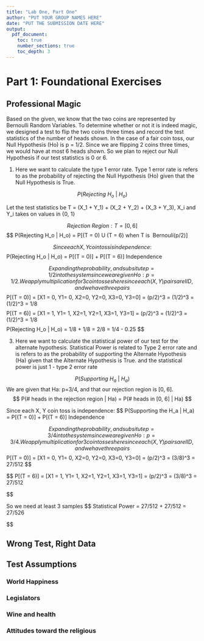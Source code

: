 ```yaml
---
title: "Lab One, Part One"
author: "PUT YOUR GROUP NAMES HERE"
date: "PUT THE SUBMISSION DATE HERE"
output:
  pdf_document:
    toc: true
    number_sections: true
    toc_depth: 3
---
```


# Part 1: Foundational Exercises
## Professional Magic

Based on the given, we know that the two coins are represented by Bernoulli Random Variables. To determine whether or not it is indeed magic, we designed a test to flip the two coins three times and record the test statistics of the number of heads shown. In the case of a fair coin toss, our Null Hypothesis (Ho) is p = 1/2. Since we are flipping 2 coins three times, we would have at most 6 heads shown. So we plan to reject our Null Hypothesis if our test statistics is 0 or 6.

1. Here we want to calculate the type 1 error rate. Type 1 error rate is refers to as the probability of rejecting the Null Hypothesis (Ho) given that the Null Hypothesis is True.

$$
  P(Rejecting\ H_o\ |\ H_o)
$$

Let the test statistics be T = (X_1 + Y_1) + (X_2 + Y_2) + (X_3 + Y_3), X_i and Y_i takes on values in {0, 1}

$$
  Rejection\ Region: T = [0, 6]
$$
$$
  P(Rejecting\ H_o\ |\ H_o) = P[(T = 0)\ U\ (T = 6)\ when\ T\ is \ Bernouli(p/2)]
  
$$
Since each X, Y coin toss is independence:
$$
  P(Rejecting\ H_o\ |\ H_o) = P[(T = 0)] + P[(T = 6)]\ Independence
  
$$
Expanding the probability, and subsitute p=1/2 into the system since we are given Ho: p=1/2. We apply multiplication for 3 coin tosses here since each (X, Y) pairs are IID, and we have three pairs
$$
  P[(T = 0)] = [X1 = 0, Y1= 0, X2=0, Y2=0, X3=0, Y3=0] = (p/2)^3 = (1/2)^3 = (1/2)^3 = 1/8
$$
$$
  P[(T = 6)] = [X1 = 1, Y1= 1, X2=1, Y2=1, X3=1, Y3=1] = (p/2)^3 = (1/2)^3 = (1/2)^3 = 1/8
$$
$$
  P(Rejecting\ H_o\ |\ H_o) = 1/8 + 1/8 = 2/8 = 1/4 - 0.25
$$

3. Here we want to calculate the statistical power of our test for the alternate hypothesis. Statistical Power is related to Type 2 error rate and is refers to as the probability of supporting the Alternate Hypothesis (Ha) given that the Alternate Hypothesis is True. and the statistical power is just 1 - type 2 error rate

$$
  P(Supporting\ H_a\ |\ H_a)
$$
We are given that Ha: p=3/4, and that our rejection region is [0, 6].
$$
  P(# heads in the rejection region | Ha) = P(# heads in [0, 6] | Ha)
$$

Since each X, Y coin toss is independence:
$$
  P(Supporting\ the\ H_a\ |\ H_a) = P[(T = 0)] + P[(T = 6)]\ Independence

$$
Expanding the probability, and subsitute p=3/4 into the system since we are given Ho: p=3/4. We apply multiplication for 3 coin tosses here since each (X, Y) pairs are IID, and we have three pairs
$$
  P[(T = 0)] = [X1 = 0, Y1= 0, X2=0, Y2=0, X3=0, Y3=0] = (p/2)^3 = (3/8)^3  = 27/512
$$


$$
  P[(T = 6)] = [X1 = 1, Y1= 1, X2=1, Y2=1, X3=1, Y3=1] = (p/2)^3 = (3/8)^3  = 27/512
  
$$



So we need at least 3 samples
$$
  Statistical Power = 27/512 + 27/512 = 27/526 \approx 0.105
  
$$


\newpage
## Wrong Test, Right Data

\newpage
## Test Assumptions
### World Happiness

### Legislators

### Wine and health

### Attitudes toward the religious

